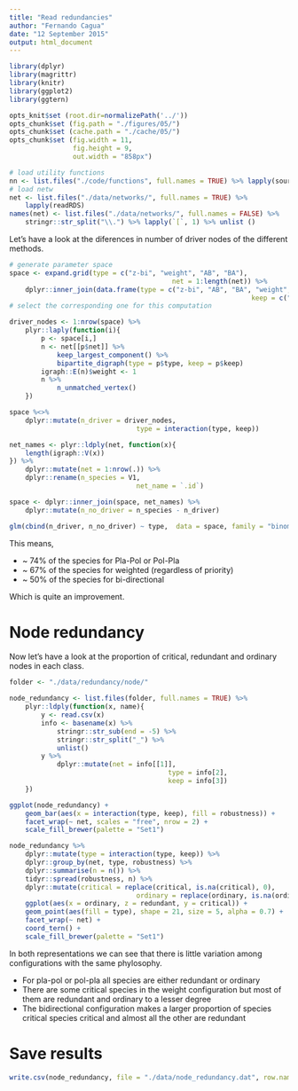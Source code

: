 ```yaml
---
title: "Read redundancies"
author: "Fernando Cagua"
date: "12 September 2015"
output: html_document
---
```


```r
library(dplyr)
library(magrittr)
library(knitr)
library(ggplot2)
library(ggtern)

opts_knit$set (root.dir=normalizePath('../'))
opts_chunk$set (fig.path = "./figures/05/")
opts_chunk$set (cache.path = "./cache/05/")
opts_chunk$set (fig.width = 11, 
                fig.height = 9,
                out.width = "858px")
```

```r
# load utility functions
nn <- list.files("./code/functions", full.names = TRUE) %>% lapply(source)
# load netw
net <- list.files("./data/networks/", full.names = TRUE) %>%
	lapply(readRDS)
names(net) <- list.files("./data/networks/", full.names = FALSE) %>%
	stringr::str_split("\\.") %>% lapply(`[`, 1) %>% unlist ()
```

Let's have a look at the diferences in number of driver nodes of the different methods.

```r
# generate parameter space
space <- expand.grid(type = c("z-bi", "weight", "AB", "BA"), 
										 net = 1:length(net)) %>%
	dplyr::inner_join(data.frame(type = c("z-bi", "AB", "BA", "weight", "weight"),
															 keep = c("all", "A", "B", "A", "B")))
# select the corresponding one for this computation

driver_nodes <- 1:nrow(space) %>%
	plyr::laply(function(i){
		p <- space[i,]
		n <- net[[p$net]] %>%
			keep_largest_component() %>%
			bipartite_digraph(type = p$type, keep = p$keep)
		igraph::E(n)$weight <- 1
		n %>%
			n_unmatched_vertex()
	})

space %<>%
	dplyr::mutate(n_driver = driver_nodes,
								type = interaction(type, keep))

net_names <- plyr::ldply(net, function(x){
	length(igraph::V(x))
}) %>%
	dplyr::mutate(net = 1:nrow(.)) %>%
	dplyr::rename(n_species = V1,
								net_name = `.id`)

space <- dplyr::inner_join(space, net_names) %>%
	dplyr::mutate(n_no_driver = n_species - n_driver)

glm(cbind(n_driver, n_no_driver) ~ type,  data = space, family = "binomial") %>% summary

```


This means, 

 * ~ 74% of the species for Pla-Pol or Pol-Pla 
 * ~ 67% of the species for weighted (regardless of priority)
 * ~ 50% of the species for bi-directional 

Which is quite an improvement.

# Node redundancy

Now let's have a look at the proportion of critical, redundant and ordinary nodes in each class. 

```r
folder <- "./data/redundancy/node/"

node_redundancy <- list.files(folder, full.names = TRUE) %>%
	plyr::ldply(function(x, name){
		y <- read.csv(x) 
		info <- basename(x) %>% 
			stringr::str_sub(end = -5) %>% 
			stringr::str_split("_") %>% 
			unlist()
		y %>%
			dplyr::mutate(net = info[[1]],
										type = info[2],
										keep = info[3])
	}) 

ggplot(node_redundancy) +
	geom_bar(aes(x = interaction(type, keep), fill = robustness)) +
	facet_wrap(~ net, scales = "free", nrow = 2) +
	scale_fill_brewer(palette = "Set1")

node_redundancy %>%
	dplyr::mutate(type = interaction(type, keep)) %>%
	dplyr::group_by(net, type, robustness) %>%
	dplyr::summarise(n = n()) %>%
	tidyr::spread(robustness, n) %>%
	dplyr::mutate(critical = replace(critical, is.na(critical), 0),
								ordinary = replace(ordinary, is.na(ordinary), 0)) %>%
	ggplot(aes(x = ordinary, z = redundant, y = critical)) +
	geom_point(aes(fill = type), shape = 21, size = 5, alpha = 0.7) + 
	facet_wrap(~ net) +
	coord_tern() + 
	scale_fill_brewer(palette = "Set1")

```

In both  representations we can see that there is little variation among configurations with the same phylosophy. 

* For pla-pol or pol-pla all species are either redundant or ordinary
* There are some critical species in the weight configuration but most of them are redundant and ordinary to a lesser degree
* The bidirectional configuration makes a larger proportion of species critical species critical and almost all the other are redundant

# Save results

```r
write.csv(node_redundancy, file = "./data/node_redundancy.dat", row.names = F)
```

